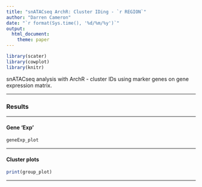 ```yaml
---
title: "snATACseq ArchR: Cluster IDing - `r REGION`"
author: "Darren Cameron"
date: "`r format(Sys.time(), '%d/%m/%y')`"
output: 
  html_document:
    theme: paper
---
```




```r
library(scater)
library(cowplot)
library(knitr)
```


snATACseq analysis with ArchR - cluster IDs using marker genes on gene expression matrix.

*** 

### Results {.tabset}

***

#### Gene 'Exp' {.tabset}

```R
geneExp_plot
```

***

#### Cluster plots

```R
print(group_plot)
```

***
